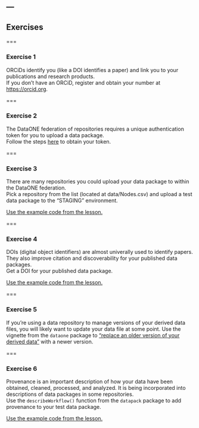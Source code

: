---
---

## Exercises

===

### Exercise 1 

ORCiDs identify you (like a DOI identifies a paper) and link you to your publications and research products.  
If you don't have an ORCiD, register and obtain your number at  [https://orcid.org](https://orcid.org).

===

### Exercise 2

The DataONE federation of repositories requires a unique authentication token for you to upload a data package.  
Follow the steps [here](https://github.com/DataONEorg/rdataone/blob/master/vignettes/v02-dataone-federation.Rmd) to obtain your token.  

===

### Exercise 3

There are many repositories you could upload your data package to within the DataONE federation.  
Pick a repository from the list (located at data/Nodes.csv) and upload a test data package to the "STAGING" environment.   

[Use the example code from the lesson.](#upload-data-package)

===

### Exercise 4

DOIs (digital object identifiers) are almost univerally used to identify papers.  They also improve citation and discoverability for your published data packages.  
Get a DOI for your published data package.  

[Use the example code from the lesson.](#citation)

===

### Exercise 5

If you're using a data repository to manage versions of your derived data files, you will likely want to update your data file at some point.  Use the vignette from the `dataone` package to ["replace an older version of your derived data"](https://github.com/DataONEorg/rdataone/blob/master/vignettes/upload-data.Rmd) with a newer version.  

===

### Exercise 6

Provenance is an important description of how your data have been obtained, cleaned, processed, and analyzed.  It is being incorporated into descriptions of data packages in some repositories.  
Use the `describeWorkflow()` function from the `datapack` package to add provenance to your test data package.  

[Use the example code from the lesson.](#adding-provenance-to-your-data-package)


